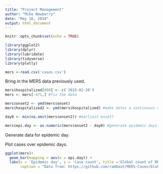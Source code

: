 ```yaml
---
title: "Project Management"
author: "Mike Newberry"
date: "May 16, 2018"
output: html_document
---
```


```r
knitr::opts_chunk$set(echo = TRUE)
```

```r
library(ggplot2)
library(dplyr)
library(lubridate)
library(tidyverse)
library(plotly)
```

```r
mers <-read.csv('cases.csv')
```

Bring in the MERS data previously used. 

```r
mers$hospitalized[890] <- c('2015-02-20')
mers <- mers[-471,] #fix the data

mers$onset2 <- ymd(mers$onset)
mers$hospitalized2 <- ymd(mers$hospitalized) #make dates a continuous variable

day0 <- min(na.omit(mers$onset2)) #earliest onset?

mers$epi.day <- as.numeric(mers$onset2 - day0) #generate epidemic days as a new numeric column

```
Generate data for epidemic day.

Plot cases over epidemic days. 
```r
ggplot(mers)+
  geom_bar(mapping = aes(x = epi.day)) +
  labs(x = 'Epidemic day', y = 'Case count', title ='Global count of MERS cases by date of symptom onset',
       caption = "Data from: https://github.com/rambaut/MERS-Cases/blob/gh-pages/data/cases.csv")
```



